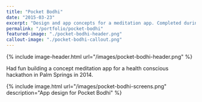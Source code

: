 ```yaml
---
title: "Pocket Bodhi"
date: "2015-03-23"
excerpt: "Design and app concepts for a meditation app. Completed during a weekend hackathon."
permalink: "/portfolio/pocket-bodhi"
featured-image: "./pocket-bodhi-header.png"
callout-image: "./pocket-bodhi-callout.png"
---
```


{% include image-header.html url="/images/pocket-bodhi-header.png" %}

Had fun building a concept meditation app for a health conscious hackathon in Palm Springs in 2014.

{% include image.html url="/images/pocket-bodhi-screens.png" description="App design for Pocket Bodhi" %}